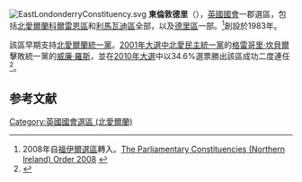 [[File:EastLondonderryConstituency.svg|thumb]]
'''東倫敦德里'''（{{lang-en|East Londonderry}}），[[英國|英國]][[英國國會|國會]]一郡選區，包括[[北愛爾蘭|北愛爾蘭]][[科爾雷恩區|科爾雷恩區]]和[[利馬瓦迪區|利馬瓦迪區]]全部，以及[[德里區|德里區]]一部。<ref>2008年自[[福伊爾_(英國國會選區)|福伊爾選區]]轉入。[http://www.opsi.gov.uk/si/si2008/draft/ukdsi_9780110813172_en_1 The Parliamentary Constituencies (Northern Ireland) Order 2008] {{Wayback|url=http://www.opsi.gov.uk/si/si2008/draft/ukdsi_9780110813172_en_1 |date=20101219030350 }}</ref>創設於1983年。

該區早期支持[[北愛爾蘭統一黨|北愛爾蘭統一黨]]。[[2001年英國大選|2001年大選中]][[北愛民主統一黨|北愛民主統一黨]]的[[格雷哥里·坎貝爾|格雷哥里·坎貝爾]]擊敗統一黨的[[威廉·羅斯|威廉·羅斯]]，並在[[2010年英國大選|2010年大選]]中以34.6%選票勝出該區成功二度連任<ref>{{cite news
|publisher=[[英國廣播公司|英國廣播公司]]
|date=2010年5月7日
|title=Election  2010/Constituency/East Londonderry
|url=http://news.bbc.co.uk/2/shared/election2010/results/constituency/706.stm
|accessdate=2010年5月9日
|archive-date=2020年10月20日
|archive-url=https://web.archive.org/web/20201020000005/http://news.bbc.co.uk/2/shared/election2010/results/constituency/706.stm
|dead-url=no
}}</ref>。

==参考文献==
<div class="references-small">
<references></references>
</div>
{{英國國會選區 (北愛爾蘭)}}
[[Category:英國國會選區_(北愛爾蘭)|Category:英國國會選區 (北愛爾蘭)]]
{{DEFAULTSORT:East Londonderry (UK Parliament Constituency)}}